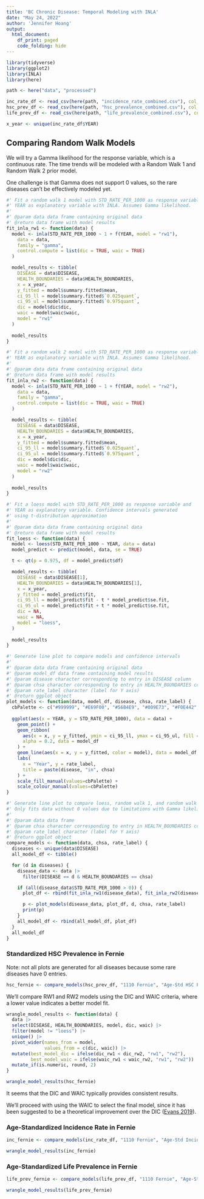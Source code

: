```yaml
---
title: 'BC Chronic Disease: Temporal Modeling with INLA'
date: "May 24, 2022"
author: 'Jennifer Hoang'
output:
  html_document:
    df_print: paged
    code_folding: hide
---
```


```r
library(tidyverse)
library(ggplot2)
library(INLA)
library(here)
```

```r
path <- here("data", "processed")

inc_rate_df <- read_csv(here(path, "incidence_rate_combined.csv"), col_types = cols(CLNT_GENDER_LABEL = col_factor()))
hsc_prev_df <- read_csv(here(path, "hsc_prevalence_combined.csv"), col_types = cols(CLNT_GENDER_LABEL = col_factor()))
life_prev_df <- read_csv(here(path, "life_prevalence_combined.csv"), col_types = cols(CLNT_GENDER_LABEL = col_factor()))

x_year <- unique(inc_rate_df$YEAR)
```

## Comparing Random Walk Models

We will try a Gamma likelihood for the response variable, which is a continuous rate. The time trends will be modeled with a Random Walk 1 and Random Walk 2 prior model.

One challenge is that Gamma does not support 0 values, so the rare diseases can't be effectively modeled yet.

```r
#' Fit a random walk 1 model with STD_RATE_PER_1000 as response variable and 
#' YEAR as explanatory variable with INLA. Assumes Gamma likelihood.
#'
#' @param data data frame containing original data
#' @return data frame with model results
fit_inla_rw1 <- function(data) {
  model <- inla(STD_RATE_PER_1000 ~ 1 + f(YEAR, model = "rw1"),
    data = data,
    family = "gamma",
    control.compute = list(dic = TRUE, waic = TRUE)
  )

  model_results <- tibble(
    DISEASE = data$DISEASE,
    HEALTH_BOUNDARIES = data$HEALTH_BOUNDARIES, 
    x = x_year,
    y_fitted = model$summary.fitted$mean,
    ci_95_ll = model$summary.fitted$`0.025quant`,
    ci_95_ul = model$summary.fitted$`0.975quant`,
    dic = model$dic$dic,
    waic = model$waic$waic,
    model = "rw1"
  )
  
  model_results
}

#' Fit a random walk 2 model with STD_RATE_PER_1000 as response variable and 
#' YEAR as explanatory variable with INLA. Assumes Gamma likelihood.
#'
#' @param data data frame containing original data
#' @return data frame with model results
fit_inla_rw2 <- function(data) {
  model <- inla(STD_RATE_PER_1000 ~ 1 + f(YEAR, model = "rw2"),
    data = data,
    family = "gamma",
    control.compute = list(dic = TRUE, waic = TRUE)
  )

  model_results <- tibble(
    DISEASE = data$DISEASE,
    HEALTH_BOUNDARIES = data$HEALTH_BOUNDARIES, 
    x = x_year,
    y_fitted = model$summary.fitted$mean,
    ci_95_ll = model$summary.fitted$`0.025quant`,
    ci_95_ul = model$summary.fitted$`0.975quant`,
    dic = model$dic$dic,
    waic = model$waic$waic,
    model = "rw2"
  )
  
  model_results
}

#' Fit a loess model with STD_RATE_PER_1000 as response variable and 
#' YEAR as explanatory variable. Confidence intervals generated
#' using t-distribution approximation
#'
#' @param data data frame containing original data
#' @return data frame with model results
fit_loess <- function(data) {
  model <- loess(STD_RATE_PER_1000 ~ YEAR, data = data)
  model_predict <- predict(model, data, se = TRUE)

  t <- qt(p = 0.975, df = model_predict$df)

  model_results <- tibble(
    DISEASE = data$DISEASE[1],
    HEALTH_BOUNDARIES = data$HEALTH_BOUNDARIES[1],
    x = x_year,
    y_fitted = model_predict$fit,
    ci_95_ll = model_predict$fit - t * model_predict$se.fit,
    ci_95_ul = model_predict$fit + t * model_predict$se.fit,    
    dic = NA,
    waic = NA,
    model = "loess",
  )
  
  model_results
}

#' Generate line plot to compare models and confidence intervals
#'
#' @param data data frame containing original data
#' @param model_df data frame containing model results
#' @param disease character corresponding to entry in DISEASE column
#' @param chsa character corresponding to entry in HEALTH_BOUNDARIES column
#' @param rate_label character (label for Y axis)
#' @return ggplot object
plot_models <- function(data, model_df, disease, chsa, rate_label) {
  cbPalette <- c("#999999", "#E69F00", "#56B4E9", "#009E73", "#F0E442", "#0072B2", "#D55E00", "#CC79A7")
  
  ggplot(aes(x = YEAR, y = STD_RATE_PER_1000), data = data) +
    geom_point() +
    geom_ribbon(
      aes(x = x, y = y_fitted, ymin = ci_95_ll, ymax = ci_95_ul, fill = model), 
      alpha = 0.2, data = model_df
    ) +
    geom_line(aes(x = x, y = y_fitted, color = model), data = model_df, linetype = 2) +
    labs(
      x = "Year", y = rate_label,
      title = paste(disease, "in", chsa)
    ) +
    scale_fill_manual(values=cbPalette) +
    scale_colour_manual(values=cbPalette)
}
```

```r
#' Generate line plot to compare loess, random walk 1, and random walk 2 models
#' Only fits data without 0 values due to limitations with Gamma likelihood.
#'
#' @param data data frame
#' @param chsa character corresponding to entry in HEALTH_BOUNDARIES column
#' @param rate_label character (label for Y axis)
#' @return ggplot object
compare_models <- function(data, chsa, rate_label) {
  diseases <- unique(data$DISEASE)
  all_model_df <- tibble()

  for (d in diseases) {
    disease_data <- data |>
      filter(DISEASE == d & HEALTH_BOUNDARIES == chsa)

    if (all(disease_data$STD_RATE_PER_1000 > 0)) {
      plot_df <- rbind(fit_inla_rw1(disease_data), fit_inla_rw2(disease_data), fit_loess(disease_data))

      p <- plot_models(disease_data, plot_df, d, chsa, rate_label)
      print(p)
    }
    all_model_df <- rbind(all_model_df, plot_df)
  }
  all_model_df
}
```

### Standardized HSC Prevalence in Fernie

Note: not all plots are generated for all diseases because some rare diseases have 0 entries.

```r
hsc_fernie <- compare_models(hsc_prev_df, "1110 Fernie", "Age-Std HSC Prevalence Rate")
```

We'll compare RW1 and RW2 models using the DIC and WAIC criteria, where a lower value indicates a better model fit.

```r
wrangle_model_results <- function(data) {
  data |>
  select(DISEASE, HEALTH_BOUNDARIES, model, dic, waic) |>
  filter(model != "loess") |>
  unique() |>
  pivot_wider(names_from = model,
              values_from = c(dic, waic)) |>
  mutate(best_model_dic = ifelse(dic_rw1 < dic_rw2, "rw1", "rw2"),
         best_model_waic = ifelse(waic_rw1 < waic_rw2, "rw1", "rw2")) |>
  mutate_if(is.numeric, round, 2)
}

wrangle_model_results(hsc_fernie)
```

It seems that the DIC and WAIC typically provides consistent results.

We'll proceed with using the WAIC to select the final model, since it has been suggested to be
a theoretical improvement over the DIC ([Evans 2019](https://link.springer.com/article/10.3758/s13423-018-01563-9)).

### Age-Standardized Incidence Rate in Fernie

```r
inc_fernie <- compare_models(inc_rate_df, "1110 Fernie", "Age-Std Incidence Rate")

wrangle_model_results(inc_fernie)
```

### Age-Standardized Life Prevalence in Fernie

```r
life_prev_fernie <- compare_models(life_prev_df, "1110 Fernie", "Age-Std Life Prevalence Rate")

wrangle_model_results(life_prev_fernie)
```
